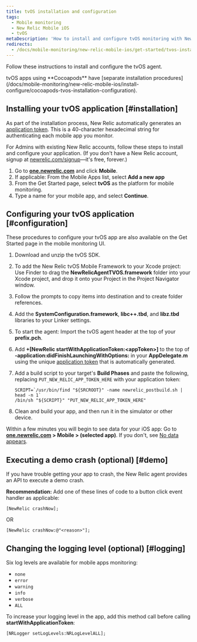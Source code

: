 ```yaml
---
title: tvOS installation and configuration
tags:
  - Mobile monitoring
  - New Relic Mobile iOS
  - tvOS
metaDescription: 'How to install and configure tvOS monitoring with New Relic'
redirects:
  - /docs/mobile-monitoring/new-relic-mobile-ios/get-started/tvos-installation-configuration
---
```


Follow these instructions to install and configure the tvOS agent.

<Callout variant="tip">
  tvOS apps using **Cocoapods** have [separate installation procedures](/docs/mobile-monitoring/new-relic-mobile-ios/install-configure/cocoapods-tvos-installation-configuration).
</Callout>

## Installing your tvOS application [#installation]

As part of the installation process, New Relic automatically generates an [application token](/docs/mobile-apps/viewing-your-application-token). This is a 40-character hexadecimal string for authenticating each mobile app you monitor.

For Admins with existing New Relic accounts, follow these steps to install and configure your application. (If you don't have a New Relic account, signup at [newrelic.com/signup](https://newrelic.com/signup)—it's free, forever.)

1. Go to **[one.newrelic.com](https://one.newrelic.com)** and click **Mobile**.
2. If applicable: From the Mobile Apps list, select <Icon name="fe-plus-circle"/>
   **Add a new app**
3. From the Get Started page, select **tvOS** as the platform for mobile monitoring.
4. Type a name for your mobile app, and select **Continue**.

## Configuring your tvOS application [#configuration]

These procedures to configure your tvOS app are also available on the Get Started page in the mobile monitoring UI.

1. Download and unzip the tvOS SDK.
2. To add the New Relic tvOS Mobile Framework to your Xcode project: Use Finder to drag the **NewRelicAgentTVOS.framework** folder into your Xcode project, and drop it onto your Project in the Project Navigator window.
3. Follow the prompts to copy items into destination and to create folder references.
4. Add the **SystemConfiguration.framework**, **libc++.tbd**, and **libz.tbd** libraries to your Linker settings.
5. To start the agent: Import the tvOS agent header at the top of your **prefix.pch**.
6. Add **+\[NewRelic startWithApplicationToken:&lt;appToken>]** to the top of **-application:didFinishLaunchingWithOptions:** in your **AppDelegate.m** using the unique [application token](/docs/mobile-apps/viewing-your-application-token) that is automatically generated.
7. Add a build script to your target's **Build Phases** and paste the following, replacing `PUT_NEW_RELIC_APP_TOKEN_HERE` with your application token:

   ```
   SCRIPT=`/usr/bin/find "${SRCROOT}" -name newrelic_postbuild.sh | head -n 1`
   /bin/sh "${SCRIPT}" "PUT_NEW_RELIC_APP_TOKEN_HERE"
   ```
8. Clean and build your app, and then run it in the simulator or other device.

Within a few minutes you will begin to see data for your iOS app: Go to **[one.newrelic.com](https://one.newrelic.com) > Mobile > (selected app)**. If you don't, see [No data appears](/docs/mobile-monitoring/mobile-monitoring-installation/ios/no-data-appears-ios).

## Executing a demo crash (optional) [#demo]

If you have trouble getting your app to crash, the New Relic agent provides an API to execute a demo crash.

**Recommendation:** Add one of these lines of code to a button click event handler as applicable:

```
[NewRelic crashNow];
```

OR

```
[NewRelic crashNow:@"<reason>"];
```

## Changing the logging level (optional) [#logging]

Six log levels are available for mobile apps monitoring:

* `none`
* `error`
* `warning`
* `info`
* `verbose`
* `ALL`

To increase your logging level in the app, add this method call before calling **startWithApplicationToken**:

```
[NRLogger setLogLevels:NRLogLevelALL];
```
